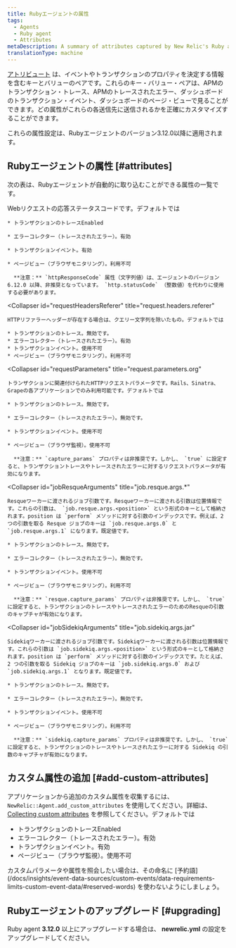 ```yaml
---
title: Rubyエージェントの属性
tags:
  - Agents
  - Ruby agent
  - Attributes
metaDescription: A summary of attributes captured by New Relic's Ruby agent.
translationType: machine
---
```


[アトリビュート](/docs/features/agent-attributes) は、イベントやトランザクションのプロパティを決定する情報を含むキーとバリューのペアです。これらのキー・バリュー・ペアは、APMのトランザクション・トレース、APMのトレースされたエラー、ダッシュボードのトランザクション・イベント、ダッシュボードのページ・ビューで見ることができます。どの属性がこれらの各送信先に送信されるかを正確にカスタマイズすることができます。

これらの属性設定は、Rubyエージェントのバージョン3.12.0以降に適用されます。

## Rubyエージェントの属性 [#attributes]

次の表は、Rubyエージェントが自動的に取り込むことができる属性の一覧です。

<CollapserGroup>
  <Collapser
    id="httpResponseCode"
    title="httpResponseCode"
  >
    Webリクエストの応答ステータスコードです。デフォルトでは

    * トランザクションのトレースEnabled

    * エラーコレクター（トレースされたエラー）。有効

    * トランザクションイベント。有効

    * ページビュー（ブラウザモニタリング）。利用不可

      **注意：** `httpResponseCode` 属性（文字列値）は、エージェントのバージョン 6.12.0 以降、非推奨となっています。 `http.statusCode` （整数値）を代わりに使用する必要があります。
  </Collapser>

  <Collapser
    id="requestHeadersReferer"
    title="request.headers.referer"
  >
    HTTPリファラーヘッダーが存在する場合は、クエリー文字列を除いたもの。デフォルトでは

    * トランザクションのトレース。無効です。
    * エラーコレクター（トレースされたエラー）。有効
    * トランザクションイベント。使用不可
    * ページビュー（ブラウザモニタリング）。利用不可
  </Collapser>

  <Collapser
    id="requestParameters"
    title="request.parameters.org"
  >
    トランザクションに関連付けられたHTTPリクエストパラメータです。Rails、Sinatra、Grapeの各アプリケーションでのみ利用可能です。デフォルトでは

    * トランザクションのトレース。無効です。

    * エラーコレクター（トレースされたエラー）。無効です。

    * トランザクションイベント。使用不可

    * ページビュー（ブラウザ監視）。使用不可

      **注意：** `capture_params` プロパティは非推奨です。しかし、 `true` に設定すると、トランザクショントレースやトレースされたエラーに対するリクエストパラメータが有効になります。
  </Collapser>

  <Collapser
    id="jobResqueArguments"
    title="job.resque.args.*"
  >
    Resqueワーカーに渡されるジョブ引数です。Resqueワーカーに渡される引数は位置情報です。これらの引数は、 `job.resque.args.<position>` という形式のキーとして格納されます。position は `perform` メソッドに対する引数のインデックスです。例えば、2 つの引数を取る Resque ジョブのキーは `job.resque.args.0` と `job.resque.args.1` になります。既定値です。

    * トランザクションのトレース。無効です。

    * エラーコレクター（トレースされたエラー）。無効です。

    * トランザクションイベント。使用不可

    * ページビュー（ブラウザモニタリング）。利用不可

      **注意：** `resque.capture_params` プロパティは非推奨です。しかし、 `true` に設定すると、トランザクションのトレースやトレースされたエラーのためのResqueの引数のキャプチャが有効になります。
  </Collapser>

  <Collapser
    id="jobSidekiqArguments"
    title="job.sidekiq.args.jar"
  >
    Sidekiqワーカーに渡されるジョブ引数です。Sidekiqワーカーに渡される引数は位置情報です。これらの引数は `job.sidekiq.args.<position>` という形式のキーとして格納されます。position は `perform` メソッドに対する引数のインデックスです。たとえば、2 つの引数を取る Sidekiq ジョブのキーは `job.sidekiq.args.0` および `job.sidekiq.args.1` となります。既定値です。

    * トランザクションのトレース。無効です。

    * エラーコレクター（トレースされたエラー）。無効です。

    * トランザクションイベント。使用不可

    * ページビュー（ブラウザモニタリング）。利用不可

      **注意：** `sidekiq.capture_params` プロパティは非推奨です。しかし、 `true` に設定すると、トランザクションのトレースやトレースされたエラーに対する Sidekiq の引数のキャプチャが有効になります。
  </Collapser>
</CollapserGroup>

## カスタム属性の追加 [#add-custom-attributes]

アプリケーションから追加のカスタム属性を収集するには、 `NewRelic::Agent.add_custom_attributes` を使用してください。詳細は、 [Collecting custom attributes](/docs/apm/other-features/attributes/collecting-custom-attributes#ruby-att) を参照してください。デフォルトでは

* トランザクションのトレースEnabled
* エラーコレクター（トレースされたエラー）。有効
* トランザクションイベント。有効
* ページビュー（ブラウザ監視）。使用不可

<Callout variant="caution">
  カスタムパラメータや属性を照会したい場合は、その命名に [予約語](/docs/insights/event-data-sources/custom-events/data-requirements-limits-custom-event-data/#reserved-words) を使わないようにしましょう。
</Callout>

## Rubyエージェントのアップグレード [#upgrading]

Ruby agent **3.12.0** 以上にアップグレードする場合は、 **newrelic.yml** の設定をアップグレードしてください。